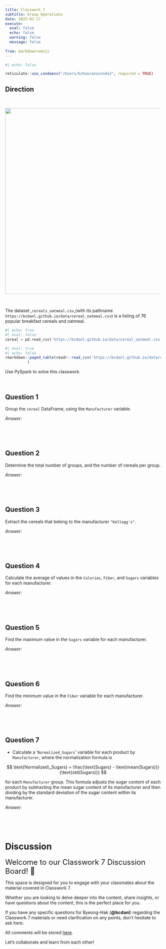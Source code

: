 ```yaml
---
title: Classwork 7
subtitle: Group Operations
date: 2025-02-17
execute: 
  eval: false
  echo: false
  warning: false
  message: false
  
from: markdown+emoji
---
```


```r
#| echo: false

reticulate::use_condaenv("/Users/bchoe/anaconda3", required = TRUE)
```



## Direction

<br>

<p align="center">
  <img src="https://bcdanl.github.io/lec_figs/cereal.png" width="600px">
</p>

<br>

The dataset ,`cereals_oatmeal.csv`,(with its pathname `https://bcdanl.github.io/data/cereal_oatmeal.csv`) is a listing of 76 popular breakfast cereals and oatmeal.


```python
#| echo: true
#| eval: false
cereal = pd.read_csv('https://bcdanl.github.io/data/cereal_oatmeal.csv')
```


```r
#| eval: true
#| echo: false
rmarkdown::paged_table(readr::read_csv('https://bcdanl.github.io/data/cereal_oatmeal.csv')
          )
```

Use PySpark to solve this classwork.

<br>


## Question 1
Group the `cereal` DataFrame, using the `Manufacturer` variable.

*Answer:*
```python

```

<br><br>

## Question 2
Determine the total number of groups, and the number of cereals per group.

*Answer:*
```python

```

<br><br>

## Question 3 
Extract the cereals that belong to the manufacturer `"Kellogg's"`.

*Answer:*
```python

```

<br><br>

## Question 4 
Calculate the average of values in the `Calories`, `Fiber`, and `Sugars` variables for each manufacturer.

*Answer:*
```python

```

<br><br>

## Question 5 
Find the maximum value in the `Sugars` variable for each manufacturer.

*Answer:*
```python

```

<br><br>

## Question 6 
Find the minimum value in the `Fiber` variable for each manufacturer.

*Answer:*
```python

```

<br><br>

## Question 7 
- Calculate a '`Normalized_Sugars`' variable for each product by `Manufacturer`, where the normalization formula is 

$$
\text{Normalized\_Sugars} = \frac{\text{Sugars} - \text{mean(Sugars)}}{\text{std(Sugars)}}
$$

for each `Manufacturer` group. This formula adjusts the sugar content of each product by subtracting the mean sugar content of its manufacturer and then dividing by the standard deviation of the sugar content within its manufacturer.

*Answer:*
```python

```

<br><br>




# Discussion

<font size = "5">Welcome to our Classwork 7 Discussion Board! 👋 </font>


This space is designed for you to engage with your classmates about the material covered in Classwork 7.

Whether you are looking to delve deeper into the content, share insights, or have questions about the content, this is the perfect place for you.

If you have any specific questions for Byeong-Hak (**@bcdanl**) regarding the Classwork 7 materials or need clarification on any points, don't hesitate to ask here. 

All comments will be stored [here](https://github.com/bcdanl/320/discussions/).

Let's collaborate and learn from each other!


